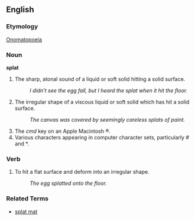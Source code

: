 ==English==

===Etymology===
[[Onomatopoeia]]

===Noun===
'''splat'''

# The sharp, atonal sound of a liquid or soft solid hitting a solid surface.
#: ''I didn't see the egg fall, but I heard the splat when it hit the floor.''
# The irregular shape of a viscous liquid or soft solid which has hit a solid surface.
#: ''The canvas was covered by seemingly careless splats of paint.''
# The ''cmd'' key on an Apple Macintosh &reg;.
# Various characters appearing in computer character sets, particularly <nowiki>#</nowiki> and <nowiki>*</nowiki>.

===Verb===

# To hit a flat surface and deform into an irregular shape.
#: ''The egg splatted onto the floor.''

===Related Terms===
*[[splat mat]]